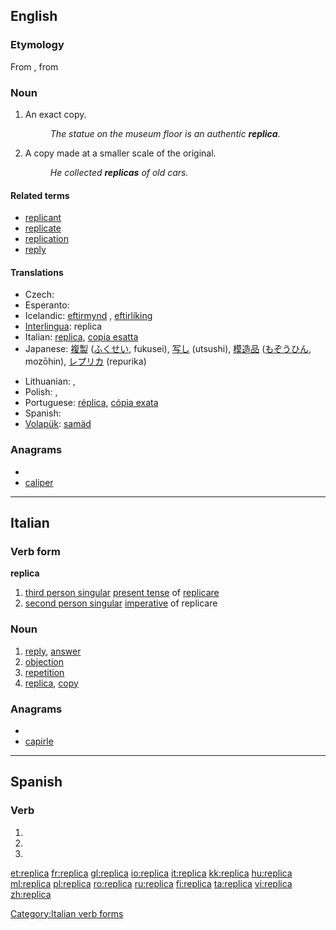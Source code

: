 ==English==

===Etymology===
From {{etyl|it|en}}, from {{etyl|la|en}} {{term|replico|replicare|lang=la|to copy}}

===Noun===
{{en-noun}}

# An exact copy.
#: ''The statue on the museum floor is an authentic '''replica'''.''
# A copy made at a smaller scale of the original.
#: ''He collected '''replicas''' of old cars.''

====Related terms====
* [[replicant]]
* [[replicate]]
* [[replication]]
* [[reply]]

====Translations====
{{trans-top|an exact copy}}
* Czech: {{t-|cs|replika|f}}
* Esperanto: {{t|eo|repliko}}
* Icelandic: [[eftirmynd]] {{f}}, [[eftirlíking]] {{f}}
* [[Interlingua]]: replica
* Italian: [[replica]], [[copia esatta]]
* Japanese: [[複製]] ([[ふくせい]], fukusei), [[写し]] (utsushi), [[模造品]] ([[もぞうひん]], mozōhin), [[レプリカ]] (repurika)
{{trans-mid}}
* Lithuanian: {{t+|lt|kopija|xs=Lithuanian}}, {{t-|lt|replika|xs=Lithuanian}}
* Polish: {{t+|pl|kopia}}, {{t+|pl|replika}}
* Portuguese: [[réplica]], [[cópia exata]]
* Spanish: {{t+|es|réplica}}
* [[Volapük]]: [[samäd]]
{{trans-bottom}}

===Anagrams===
* {{alphagram|aceilpr}}
* [[caliper#English|caliper]]

----

==Italian==

===Verb form===
'''replica'''

# [[third person singular]]  [[present tense]] of [[replicare]]
# [[second person singular]] [[imperative]] of replicare

===Noun===
{{it-noun|replic|f|a|he}}

# [[reply]], [[answer]]
# [[objection]]
# [[repetition]]
# [[replica]], [[copy]]

===Anagrams===
* {{alphagram|aceilpr}}
* [[capirle#Italian|capirle]]

[[Category:Italian verb forms]]

----

==Spanish==

===Verb===
{{es-verb-form|replicar}}

# {{es-verb form of|ending=ar|mood=imperative|sense=affirmative|pers=2|formal=no|number=singular|[[replicar]]}}
# {{es-verb form of|ending=ar|mood=indicative|tense=present|pers=2|formal=yes|number=singular|[[replicar]]}}
# {{es-verb form of|ending=ar|mood=indicative|tense=present|pers=3|number=singular|[[replicar]]}}

[[et:replica]]
[[fr:replica]]
[[gl:replica]]
[[io:replica]]
[[it:replica]]
[[kk:replica]]
[[hu:replica]]
[[ml:replica]]
[[pl:replica]]
[[ro:replica]]
[[ru:replica]]
[[fi:replica]]
[[ta:replica]]
[[vi:replica]]
[[zh:replica]]